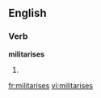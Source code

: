 
==English==

===Verb===
'''militarises'''

# {{third-person singular of|[[militarise]]}}

[[fr:militarises]]
[[vi:militarises]]